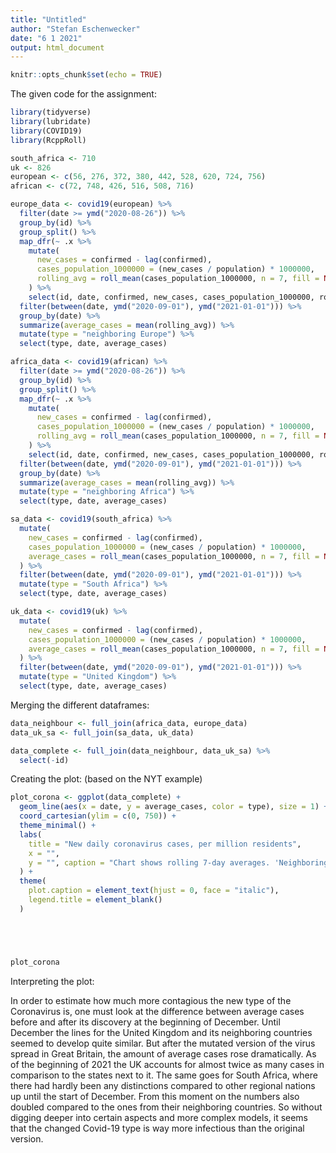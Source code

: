 ```yaml
---
title: "Untitled"
author: "Stefan Eschenwecker"
date: "6 1 2021"
output: html_document
---
```


```r
knitr::opts_chunk$set(echo = TRUE)
```

The given code for the assignment:

```r

library(tidyverse)
library(lubridate)
library(COVID19)
library(RcppRoll)

south_africa <- 710
uk <- 826
european <- c(56, 276, 372, 380, 442, 528, 620, 724, 756)
african <- c(72, 748, 426, 516, 508, 716)

europe_data <- covid19(european) %>%
  filter(date >= ymd("2020-08-26")) %>%
  group_by(id) %>%
  group_split() %>%
  map_dfr(~ .x %>%
    mutate(
      new_cases = confirmed - lag(confirmed),
      cases_population_1000000 = (new_cases / population) * 1000000,
      rolling_avg = roll_mean(cases_population_1000000, n = 7, fill = NA_real_)
    ) %>%
    select(id, date, confirmed, new_cases, cases_population_1000000, rolling_avg)) %>%
  filter(between(date, ymd("2020-09-01"), ymd("2021-01-01"))) %>%
  group_by(date) %>%
  summarize(average_cases = mean(rolling_avg)) %>%
  mutate(type = "neighboring Europe") %>%
  select(type, date, average_cases)

africa_data <- covid19(african) %>%
  filter(date >= ymd("2020-08-26")) %>%
  group_by(id) %>%
  group_split() %>%
  map_dfr(~ .x %>%
    mutate(
      new_cases = confirmed - lag(confirmed),
      cases_population_1000000 = (new_cases / population) * 1000000,
      rolling_avg = roll_mean(cases_population_1000000, n = 7, fill = NA_real_)
    ) %>%
    select(id, date, confirmed, new_cases, cases_population_1000000, rolling_avg)) %>%
  filter(between(date, ymd("2020-09-01"), ymd("2021-01-01"))) %>%
  group_by(date) %>%
  summarize(average_cases = mean(rolling_avg)) %>%
  mutate(type = "neighboring Africa") %>%
  select(type, date, average_cases)

sa_data <- covid19(south_africa) %>%
  mutate(
    new_cases = confirmed - lag(confirmed),
    cases_population_1000000 = (new_cases / population) * 1000000,
    average_cases = roll_mean(cases_population_1000000, n = 7, fill = NA_real_)
  ) %>%
  filter(between(date, ymd("2020-09-01"), ymd("2021-01-01"))) %>%
  mutate(type = "South Africa") %>%
  select(type, date, average_cases)

uk_data <- covid19(uk) %>%
  mutate(
    new_cases = confirmed - lag(confirmed),
    cases_population_1000000 = (new_cases / population) * 1000000,
    average_cases = roll_mean(cases_population_1000000, n = 7, fill = NA_real_)
  ) %>%
  filter(between(date, ymd("2020-09-01"), ymd("2021-01-01"))) %>%
  mutate(type = "United Kingdom") %>%
  select(type, date, average_cases)
```

Merging the different dataframes:

```r
data_neighbour <- full_join(africa_data, europe_data)
data_uk_sa <- full_join(sa_data, uk_data)

data_complete <- full_join(data_neighbour, data_uk_sa) %>%
  select(-id)
```

Creating the plot: (based on the NYT example)

```r


plot_corona <- ggplot(data_complete) +
  geom_line(aes(x = date, y = average_cases, color = type), size = 1) +
  coord_cartesian(ylim = c(0, 750)) +
  theme_minimal() +
  labs(
    title = "New daily coronavirus cases, per million residents",
    x = "",
    y = "", caption = "Chart shows rolling 7-day averages. 'Neighboring Europe' is Belgium, Germany, Ireland,\nItaly, Luxembourg, Netherlands, Portugal, Spain and Switzerland. 'Neighboring Africa' is\nBotswana, Eswatini, Lesotho, Namibia, Mozambique and Zimbabwe."
  ) +
  theme(
    plot.caption = element_text(hjust = 0, face = "italic"),
    legend.title = element_blank()
  )





plot_corona
```

Interpreting the plot:

In order to estimate how much more contagious the new type of the Coronavirus is, one must look at the difference between average cases before and after its discovery at the beginning of December. Until December the lines for the United Kingdom and its neighboring countries seemed to develop quite similar. But after the mutated version of the virus spread in Great Britain, the amount of average cases rose dramatically. As of the beginning of 2021 the UK accounts for almost twice as many cases in comparison to the states next to it. The same goes for South Africa, where there had hardly been any distinctions compared to other regional nations up until the start of December. From this moment on the numbers also doubled compared to the ones from their neighboring countries. So without digging deeper into certain aspects and more complex models, it seems that the changed Covid-19 type is way more infectious than the original version.



